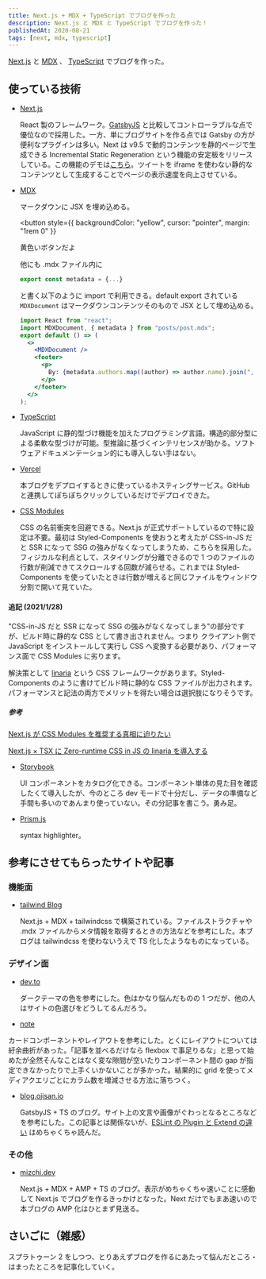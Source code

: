 ```yaml
---
title: Next.js + MDX + TypeScript でブログを作った
description: Next.js と MDX と TypeScript でブログを作った！
publishedAt: 2020-08-21
tags: [next, mdx, typescript]
---
```



[Next.js](https://nextjs.org/) と [MDX](https://mdxjs.com/) 、 [TypeScript](https://www.typescriptlang.org/) でブログを作った。

## 使っている技術

- [Next.js](https://nextjs.org/)

  React 製のフレームワーク。[GatsbyJS](https://www.gatsbyjs.com/) と比較してコントローラブルな点で優位なので採用した。一方、単にブログサイトを作る点では Gatsby の方が便利なプラグインは多い。Next は v9.5 で動的コンテンツを静的ページで生成できる Incremental Static Regeneration という機能の安定板をリリースしている。この機能のデモは[こちら](https://static-tweet.now.sh/)。ツイートを iframe を使わない静的なコンテンツとして生成することでページの表示速度を向上させている。

- [MDX](https://mdxjs.com/)

  マークダウンに JSX を埋め込める。

  <button
    style={{ backgroundColor: "yellow", cursor: "pointer", margin: "1rem 0" }}
  >
    黄色いボタンだよ
  </button>

  他にも .mdx ファイル内に

  ```js
  export const metadata = {...}
  ```

  と書く以下のように import で利用できる。default export されている `MDXDocument` はマークダウンコンテンツそのもので JSX として埋め込める。

  ```jsx
  import React from "react";
  import MDXDocument, { metadata } from "posts/post.mdx";
  export default () => (
    <>
      <MDXDocument />
      <footer>
        <p>
          By: {metadata.authors.map((author) => author.name).join(", ") + "."}
        </p>
      </footer>
    </>
  );
  ```

- [TypeScript](https://www.typescriptlang.org/)

  JavaScript に静的型づけ機能を加えたプログラミング言語。構造的部分型による柔軟な型づけが可能。型推論に基づくインテリセンスが助かる。ソフトウェアドキュメンテーション的にも導入しない手はない。

- [Vercel](https://vercel.com/dashboard)

  本ブログをデプロイするときに使っているホスティングサービス。GitHub と連携してぽちぽちクリックしているだけでデプロイできた。

- [CSS Modules](https://github.com/css-modules/css-modules)

  CSS の名前衝突を回避できる。Next.js が正式サポートしているので特に設定は不要。最初は Styled-Components を使おうと考えたが CSS-in-JS だと SSR になって SSG の強みがなくなってしまうため、こちらを採用した。フィジカルな利点として、スタイリングが分離できるので 1 つのファイルの行数が削減できてスクロールする回数が減らせる。これまでは Styled-Components を使っていたときは行数が増えると同じファイルをウィンドウ分割で開いて見ていた。

#### 追記 (2021/1/28)

"CSS-in-JS だと SSR になって SSG の強みがなくなってしまう"の部分ですが、ビルド時に静的な CSS として書き出されません。つまり クライアント側で JavaScript をインストールして実行し CSS へ変換する必要があり、パフォーマンス面で CSS Modules に劣ります。

解決策として [linaria](https://github.com/callstack/linaria) という CSS フレームワークがあります。Styled-Components のように書けてビルド時に静的な CSS ファイルが出力されます。パフォーマンスと記法の両方でメリットを得たい場合は選択肢になりそうです。

##### 参考

[Next.js が CSS Modules を推奨する真相に迫りたい](https://zenn.dev/takepepe/scraps/6668e9fe402666)

[Next.js × TSX に Zero-runtime CSS in JS の linaria を導入する](https://zenn.dev/meijin/articles/a8163992c8e845fb382f)

- [Storybook](https://storybook.js.org/)

  UI コンポーネントをカタログ化できる。コンポーネント単体の見た目を確認したくて導入したが、今のところ dev モードで十分だし、データの準備など手間も多いのであんまり使っていない。その分記事を書こう。勇み足。

- [Prism.js](https://prismjs.com/)

  syntax highlighter。

## 参考にさせてもらったサイトや記事

### 機能面

- [tailwind Blog](https://blog.tailwindcss.com/)

  Next.js + MDX + tailwindcss で構築されている。ファイルストラクチャや .mdx ファイルからメタ情報を取得するときの方法などを参考にした。本ブログは tailwindcss を使わないうえで TS 化したようなものになっている。

### デザイン面

- [dev.to](https://dev.to/)

  ダークテーマの色を参考にした。色はかなり悩んだものの 1 つだが、他の人はサイトの色選びをどうしてるんだろう。

- [note](https://note.com/)

カードコンポーネントやレイアウトを参考にした。とくにレイアウトについては紆余曲折があった。「記事を並べるだけなら flexbox で事足りるな」と思って始めたが全然そんなことはなく変な隙間が空いたりコンポーネント間の gap が指定できなかったりで上手くいかないことが多かった。結果的に grid を使ってメディアクエリごとにカラム数を増減させる方法に落ちつく。

- [blog.ojisan.io](https://blog.ojisan.io)

  GatsbyJS + TS のブログ。サイト上の文言や画像がぐわっとなるところなどを参考にした。この記事とは関係ないが、[ESLint の Plugin と Extend の違い](https://blog.ojisan.io/eslint-plugin-and-extend) はめちゃくちゃ読んだ。

### その他

- [mizchi.dev](https://mizchi.dev/)

  Next.js + MDX + AMP + TS のブログ。表示がめちゃくちゃ速いことに感動して Next.js でブログを作るきっかけとなった。Next だけでもまあ速いので本ブログの AMP 化はひとまず見送る。

## さいごに（雑感）

スプラトゥーン 2 をしつつ、とりあえずブログを作るにあたって悩んだところ・はまったところを記事化していく。
